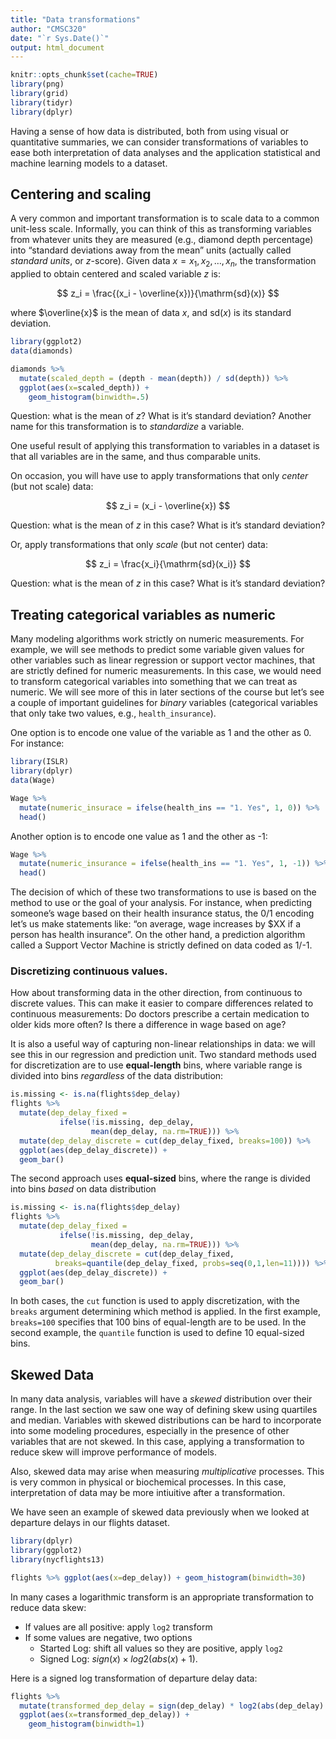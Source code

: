 ```yaml
---
title: "Data transformations"
author: "CMSC320"
date: "`r Sys.Date()`"
output: html_document
---
```


```r
knitr::opts_chunk$set(cache=TRUE)
library(png)
library(grid)
library(tidyr)
library(dplyr)
```


Having a sense of how data is distributed, both from using visual or quantitative summaries, we can consider transformations of variables to ease both interpretation of data analyses and the application statistical and machine learning models to a dataset.

## Centering and scaling

A very common and important transformation  is to scale data to a common unit-less scale. Informally, you can think of this as transforming variables from whatever units they are measured (e.g., diamond depth percentage) into "standard deviations away from the mean" units (actually called _standard units_, or $z$-score). Given data $x = x_1, x_2, \ldots, x_n$, the transformation applied to obtain centered and scaled variable $z$ is:

$$
z_i = \frac{(x_i - \overline{x})}{\mathrm{sd}(x)}
$$

where $\overline{x}$ is the mean of data $x$, and $\mathrm{sd}(x)$ is its standard deviation.

```r
library(ggplot2)
data(diamonds)

diamonds %>%
  mutate(scaled_depth = (depth - mean(depth)) / sd(depth)) %>%
  ggplot(aes(x=scaled_depth)) +
    geom_histogram(binwidth=.5)
```

Question: what is the mean of $z$? What is it's standard deviation? Another name for this transformation is to _standardize_ a variable.

One useful result of applying this transformation to variables in a dataset is that all variables are in the same, and thus comparable units.

On occasion, you will have use to apply transformations that only _center_ (but not scale) data:

$$
z_i = (x_i - \overline{x})
$$

Question: what is the mean of $z$ in this case? What is it's standard deviation?

Or, apply transformations that only _scale_ (but not center) data:

$$
z_i = \frac{x_i}{\mathrm{sd}(x_i)}
$$

Question: what is the mean of $z$ in this case? What is it's standard deviation?


## Treating categorical variables as numeric

Many modeling algorithms work strictly on numeric measurements. For example, we will see methods to predict some variable given values for other variables such as linear regression or support vector machines, that are strictly defined for numeric measurements. In this case, we would need to transform categorical variables into something that we can treat as numeric. We will see more of this in later sections of the course but let's see a couple of important guidelines for _binary_ variables (categorical variables that only take two values, e.g., `health_insurance`).

One option is to encode one value of the variable as 1 and the other as 0. For instance:

```r
library(ISLR)
library(dplyr)
data(Wage)

Wage %>%
  mutate(numeric_insurace = ifelse(health_ins == "1. Yes", 1, 0)) %>%
  head()
```

Another option is to encode one value as 1 and the other as -1:

```r
Wage %>%
  mutate(numeric_insurance = ifelse(health_ins == "1. Yes", 1, -1)) %>%
  head()
```

The decision of which of these two transformations to use is based on the method to use or the goal of your analysis. For instance, when predicting someone's wage based on their health insurance status, the 0/1 encoding let's us make statements like: "on average, wage increases by $XX if a person has health insurance". On the other hand, a prediction algorithm called a Support Vector Machine is strictly defined on data coded as 1/-1.


### Discretizing continuous values. 

How about transforming data in the other direction, from continuous to discrete values. This can make it easier to compare differences related to continuous measurements: Do doctors prescribe a certain medication to older kids more often? Is there a difference in wage based on age?

It is also a useful way of capturing non-linear relationships in data: we will see this in our regression and prediction unit. Two standard methods used for discretization are to use **equal-length** bins, where variable range is divided into bins _regardless_ of the data distribution:

```r
is.missing <- is.na(flights$dep_delay)
flights %>% 
  mutate(dep_delay_fixed = 
           ifelse(!is.missing, dep_delay, 
                  mean(dep_delay, na.rm=TRUE))) %>%
  mutate(dep_delay_discrete = cut(dep_delay_fixed, breaks=100)) %>%
  ggplot(aes(dep_delay_discrete)) +
  geom_bar()
```

The second approach uses **equal-sized** bins, where the range is divided into bins _based_ on data distribution

```r
is.missing <- is.na(flights$dep_delay)
flights %>% 
  mutate(dep_delay_fixed = 
           ifelse(!is.missing, dep_delay, 
                  mean(dep_delay, na.rm=TRUE))) %>%
  mutate(dep_delay_discrete = cut(dep_delay_fixed, 
          breaks=quantile(dep_delay_fixed, probs=seq(0,1,len=11)))) %>%
  ggplot(aes(dep_delay_discrete)) +
  geom_bar()
```

In both cases, the `cut` function is used to apply discretization, with the `breaks` argument determining which method is applied. In the first example, `breaks=100` specifies that 100 bins of equal-length are to be used. In the second example, the `quantile` function is used to define 10 equal-sized bins.


## Skewed Data

In many data analysis, variables will have a _skewed_ distribution over their range. In the last section we saw one way of defining skew using quartiles and median. Variables with skewed distributions can be hard to incorporate into some modeling procedures, especially in the presence of other variables that are not skewed. In this case, applying a transformation to reduce skew will improve performance of models.

Also, skewed data may arise when measuring *multiplicative* processes. This is very common in physical or biochemical processes. In this case, interpretation of data may be more intiuitive after a transformation.

We have seen an example of skewed data previously when we looked at departure delays in our flights dataset.

```r
library(dplyr)
library(ggplot2)
library(nycflights13)
```

```r
flights %>% ggplot(aes(x=dep_delay)) + geom_histogram(binwidth=30)
```

In many cases a logarithmic transform is an appropriate transformation to reduce data skew:

- If values are all positive: apply `log2` transform
- If some values are negative, two options
  - Started Log: shift all values so they are positive, apply `log2`
  - Signed Log: $sign(x) \times log2(abs(x) + 1)$.
  
  
Here is a signed log transformation of departure delay data:

```r
flights %>%
  mutate(transformed_dep_delay = sign(dep_delay) * log2(abs(dep_delay) + 1)) %>%
  ggplot(aes(x=transformed_dep_delay)) +
    geom_histogram(binwidth=1)
```

